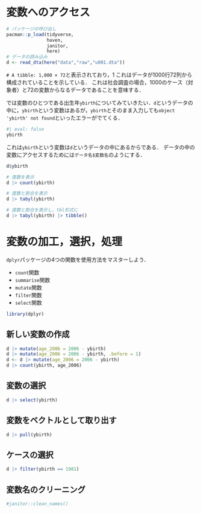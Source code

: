# 変数へのアクセス

```r
# パッケージの呼び出し
pacman::p_load(tidyverse,
               haven,
               janitor,
               here)
# データの読み込み
d <- read_dta(here("data","raw","u001.dta"))
```

`# A tibble: 1,000 × 72`と表示されており，1
これはデータが1000行72列から構成されていることを示している．
これは社会調査の場合，1000のケース（対象者）と72の変数からなるデータであることを意味する．

では変数のひとつである出生年`ybirth`についてみていきたい．`d`というデータの中に，`ybirth`という変数はあるが，`ybirth`とそのまま入力しても`object 'ybirth' not found`といったエラーがでてくる．

```r
#| eval: false
ybirth
```

これは`ybirth`という変数は`d`というデータの中にあるからである．
データの中の変数にアクセスするためには`データ名$変数名`のようにする．

```r
d$ybirth
```

```r
# 度数を表示
d |> count(ybirth)
```


```r
# 度数と割合を表示
d |> tabyl(ybirth)
```

```r
# 度数と割合を表示し，tbl形式に
d |> tabyl(ybirth) |> tibble()
```


# 変数の加工，選択，処理

`dplyr`パッケージの4つの関数を使用方法をマスターしよう．

- `count`関数
- `summarise`関数
- `mutate`関数
- `filter`関数
- `select`関数


```r
library(dplyr)
```

## 新しい変数の作成

```r
d |> mutate(age_2006 = 2006 - ybirth)
d |> mutate(age_2006 = 2006 - ybirth, .before = 1)
d <- d |> mutate(age_2006 = 2006 - ybirth)
d |> count(ybirth, age_2006)
```


## 変数の選択

```r
d |> select(ybirth)
```

## 変数をベクトルとして取り出す

```r
d |> pull(ybirth)
```


## ケースの選択

```r
d |> filter(ybirth == 1981)
```

## 変数名のクリーニング

```r
#janitor::clean_names()
```


